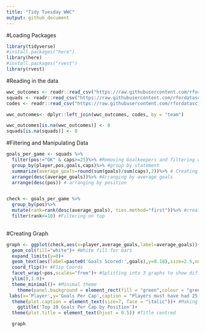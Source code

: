 ---
title: "Tidy Tuesday WWC"
output: github_document
---

#Loading Packages

```{r Installing Package}
library(tidyverse)
#install.packages("here")
library(here)
#install.packages("rvest")
library(rvest)
```

#Reading in the data

```{r}
wwc_outcomes <- readr::read_csv("https://raw.githubusercontent.com/rfordatascience/tidytuesday/master/data/2019/2019-07-09/wwc_outcomes.csv")
squads <- readr::read_csv("https://raw.githubusercontent.com/rfordatascience/tidytuesday/master/data/2019/2019-07-09/squads.csv")
codes <- readr::read_csv("https://raw.githubusercontent.com/rfordatascience/tidytuesday/master/data/2019/2019-07-09/codes.csv")

wwc_outcomes<- dplyr::left_join(wwc_outcomes, codes, by = "team")

wwc_outcomes[is.na(wwc_outcomes)] <- 0
squads[is.na(squads)] <- 0

```
#Filtering and Manipulating Data
```{r Calculating Goals Per Game for DF,MF & FW}

goals_per_game <- squads %>%
  filter(pos!="GK" & caps>=25)%>% #Removing Goalkeepers and filtering with players with over 25 caps
  group_by(player,pos,goals,caps)%>% #group by statement
  summarize(average_goals=round(sum(goals)/sum(caps),2))%>% # Creating goals per cap (2dp)
  arrange(desc(average_goals))%>% #Arranging by average goals 
  arrange(desc(pos)) # arranging by position


check <- goals_per_game %>%
  group_by(pos)%>%
  mutate(rank=rank(desc(average_goals), ties.method="first"))%>% #creating a rank to get the top 10 goals per games per pos as the group by is looking at pos. The ties.method="first" gives me ranks by the first data point seen if there is a joint rank
  filter(rank<=10) #Filtering on top 
  


```


#Creating Graph
```{r Creating Graph of top 10 goals per cap by position}
graph <- ggplot(check,aes(x=player,average_goals,label=average_goals))+
  geom_col(fill="white")+ #White fill for bars
  expand_limits(y=0)+
  geom_text(aes(label=paste0('Goals Scored:',goals),y=0.18),size=2.5,nudge_y = 0)+ #Creating labelling of how many goals the player scored
  coord_flip()+ #Flip Coords
  facet_wrap(~pos,scales="free")+ #Splitting into 3 graphs to show different positions
  ylim(0,1.0)+
  theme_minimal()+ #Minimal theme
    theme(panel.background = element_rect(fill = "green",colour = "green"))+ #Colouring backgroun in green for football reference
 labs(x='Player',y='Goals Per Cap',caption = "Players must have had 25 caps or more")+ #labelling y,x and caption of the graph
  theme(plot.caption = element_text(size=7, face = "italic"))+ #Making Caption smaller and italics
    ggtitle('Top 10 Goals Per Cap by Position')+
  theme(plot.title = element_text(hjust = 0.5)) #Title centred 

  graph
```

